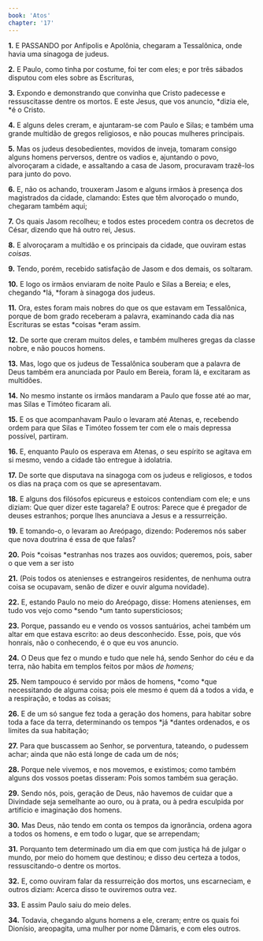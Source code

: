 ```yaml
---
book: 'Atos'
chapter: '17'
---
```


**1.** E PASSANDO por Anfípolis e Apolônia, chegaram a Tessalônica, onde havia uma sinagoga de judeus.

**2.** E Paulo, como tinha por costume, foi ter com eles; e por três sábados disputou com eles sobre as Escrituras,

**3.** Expondo e demonstrando que convinha que Cristo padecesse e ressuscitasse dentre os mortos. E este Jesus, que vos anuncio, *dizia ele, *é o Cristo.

**4.** E alguns deles creram, e ajuntaram-se com Paulo e Silas; e também uma grande multidão de gregos religiosos, e não poucas mulheres principais.

**5.** Mas os judeus desobedientes, movidos de inveja, tomaram consigo alguns homens perversos, dentre os vadios e, ajuntando o povo, alvoroçaram a cidade, e assaltando a casa de Jasom, procuravam trazê-los para junto do povo.

**6.** E, não os achando, trouxeram Jasom e alguns irmãos à presença dos magistrados da cidade, clamando: Estes que têm alvoroçado o mundo, chegaram também aqui;

**7.** Os quais Jasom recolheu; e todos estes procedem contra os decretos de César, dizendo que há outro rei, Jesus.

**8.** E alvoroçaram a multidão e os principais da cidade, que ouviram estas *coisas.*

**9.** Tendo, porém, recebido satisfação de Jasom e dos demais, os soltaram.

**10.** E logo os irmãos enviaram de noite Paulo e Silas a Bereia; e eles, chegando *lá, *foram à sinagoga dos judeus.

**11.** Ora, estes foram mais nobres do que os que estavam em Tessalônica, porque de bom grado receberam a palavra, examinando cada dia nas Escrituras se estas *coisas *eram assim.

**12.** De sorte que creram muitos deles, e também mulheres gregas da classe nobre, e não poucos homens.

**13.** Mas, logo que os judeus de Tessalônica souberam que a palavra de Deus também era anunciada por Paulo em Bereia, foram lá, e excitaram as multidões.

**14.** No mesmo instante os irmãos mandaram a Paulo que fosse até ao mar, mas Silas e Timóteo ficaram ali.

**15.** E os que acompanhavam Paulo o levaram até Atenas, e, recebendo ordem para que Silas e Timóteo fossem ter com ele o mais depressa possível, partiram.

**16.** E, enquanto Paulo os esperava em Atenas, *o* seu espírito se agitava em si mesmo, vendo a cidade tão entregue à idolatria.

**17.** De sorte que disputava na sinagoga com os judeus e religiosos, e todos os dias na praça com os que se apresentavam.

**18.** E alguns dos filósofos epicureus e estoicos contendiam com ele; e uns diziam: Que quer dizer este tagarela? E outros: Parece que é pregador de deuses estranhos; porque lhes anunciava a Jesus e a ressurreição.

**19.** E tomando-o, o levaram ao Areópago, dizendo: Poderemos nós saber que nova doutrina é essa de que falas?

**20.** Pois *coisas *estranhas nos trazes aos ouvidos; queremos, pois, saber o que vem a ser isto

**21.** (Pois todos os atenienses e estrangeiros residentes, de nenhuma outra coisa se ocupavam, senão de dizer e ouvir alguma novidade).

**22.** E, estando Paulo no meio do Areópago, disse: Homens atenienses, em tudo vos vejo como *sendo *um tanto supersticiosos;

**23.** Porque, passando eu e vendo os vossos santuários, achei também um altar em que estava escrito: ao deus desconhecido. Esse, pois, que vós honrais, não o conhecendo, é o que eu vos anuncio.

**24.** O Deus que fez o mundo e tudo que nele há, sendo Senhor do céu e da terra, não habita em templos feitos por mãos *de homens;*

**25.** Nem tampouco é servido por mãos de homens, *como *que necessitando de alguma coisa; pois ele mesmo é quem dá a todos a vida, e a respiração, e todas as coisas;

**26.** E de um só sangue fez toda a geração dos homens, para habitar sobre toda a face da terra, determinando os tempos *já *dantes ordenados, e os limites da sua habitação;

**27.** Para que buscassem ao Senhor, se porventura, tateando, o pudessem achar; ainda que não está longe de cada um de nós;

**28.** Porque nele vivemos, e nos movemos, e existimos; como também alguns dos vossos poetas disseram: Pois somos também sua geração.

**29.** Sendo nós, pois, geração de Deus, não havemos de cuidar que a Divindade seja semelhante ao ouro, ou à prata, ou à pedra esculpida por artifício e imaginação dos homens.

**30.** Mas Deus, não tendo em conta os tempos da ignorância, ordena agora a todos os homens, e em todo o lugar, que se arrependam;

**31.** Porquanto tem determinado um dia em que com justiça há de julgar o mundo, por meio do homem que destinou; e disso deu certeza a todos, ressuscitando-o dentre os mortos.

**32.** E, como ouviram falar da ressurreição dos mortos, uns escarneciam, e outros diziam: Acerca disso te ouviremos outra vez.

**33.** E assim Paulo saiu do meio deles.

**34.** Todavia, chegando alguns homens a ele, creram; entre os quais foi Dionísio, areopagita, uma mulher por nome Dâmaris, e com eles outros.